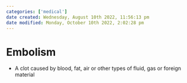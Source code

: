 ```yaml
---
categories: ['medical']
date created: Wednesday, August 10th 2022, 11:56:13 pm
date modified: Monday, October 10th 2022, 2:02:28 pm
---
```


# Embolism
- A clot caused by blood, fat, air or other types of fluid, gas or foreign material



